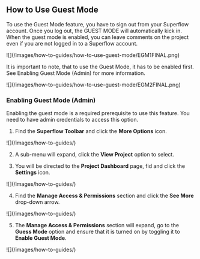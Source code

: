## How to Use Guest Mode

To use the Guest Mode feature, you have to sign out from your Superflow account. Once you log out, the GUEST MODE will automatically kick in. When the guest mode is enabled, you can leave comments on the project even if you are not logged in to a Superflow account.

<Frame>
![](/images/how-to-guides/how-to-use-guest-mode/EGM1FINAL.png)
</Frame>

It is important to note, that to use the Guest Mode, it has to be enabled first. See Enabling Guest Mode (Admin) for more information.

<Frame>
![](/images/how-to-guides/how-to-use-guest-mode/EGM2FINAL.png)
</Frame>

### Enabling Guest Mode (Admin)

Enabling the guest mode is a required prerequisite to use this feature. You need to have admin credentials to access this option.

1. Find the **Superflow Toolbar** and click the **More Options** icon.

<Frame>
![](/images/how-to-guides/)
</Frame>

2. A sub-menu will expand, click the **View Project** option to select.

3. You will be directed to the **Project Dashboard** page, fid and click the **Settings** icon.

<Frame>
![](/images/how-to-guides/)
</Frame>

4. Find the **Manage Access & Permissions** section and click the **See More** drop-down arrow.

<Frame>
![](/images/how-to-guides/)
</Frame>

5. The **Manage Access & Permissions** section will expand, go to the **Guess Mode** option and ensure that it is turned on by toggling it to **Enable Guest Mode**.

<Frame>
![](/images/how-to-guides/)
</Frame>


